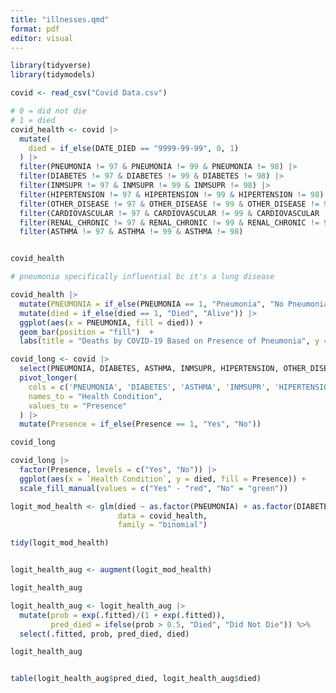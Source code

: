 ```yaml
---
title: "illnesses.qmd"
format: pdf
editor: visual
---
```


```r
library(tidyverse)
library(tidymodels)
```

```r
covid <- read_csv("Covid Data.csv")

```

```r
# 0 = did not die
# 1 = died
covid_health <- covid |>
  mutate(
    died = if_else(DATE_DIED == "9999-99-99", 0, 1)
  ) |>
  filter(PNEUMONIA != 97 & PNEUMONIA != 99 & PNEUMONIA != 98) |>
  filter(DIABETES != 97 & DIABETES != 99 & DIABETES != 98) |>
  filter(INMSUPR != 97 & INMSUPR != 99 & INMSUPR != 98) |>
  filter(HIPERTENSION != 97 & HIPERTENSION != 99 & HIPERTENSION != 98) |>
  filter(OTHER_DISEASE != 97 & OTHER_DISEASE != 99 & OTHER_DISEASE != 98) |>
  filter(CARDIOVASCULAR != 97 & CARDIOVASCULAR != 99 & CARDIOVASCULAR != 98) |>
  filter(RENAL_CHRONIC != 97 & RENAL_CHRONIC != 99 & RENAL_CHRONIC != 98) |>
  filter(ASTHMA != 97 & ASTHMA != 99 & ASTHMA != 98)


covid_health

```

```r
# pneumonia specifically influential bc it's a lung disease

covid_health |>
  mutate(PNEUMONIA = if_else(PNEUMONIA == 1, "Pneumonia", "No Pneumonia")) |>
  mutate(died = if_else(died == 1, "Died", "Alive")) |>
  ggplot(aes(x = PNEUMONIA, fill = died)) +
  geom_bar(position = "fill")  +
  labs(title = "Deaths by COVID-19 Based on Presence of Pneumonia", y = "Proportion of Patients that Died", x = "Presence of Pneumonia", fill = "Death from COVID-19")


```

```r
covid_long <- covid |>
  select(PNEUMONIA, DIABETES, ASTHMA, INMSUPR, HIPERTENSION, OTHER_DISEASE, CARDIOVASCULAR, RENAL_CHRONIC, died) |>
  pivot_longer(
    cols = c('PNEUMONIA', 'DIABETES', 'ASTHMA', 'INMSUPR', 'HIPERTENSION', 'OTHER_DISEASE', 'CARDIOVASCULAR', 'RENAL_CHRONIC'),
    names_to = "Health Condition",
    values_to = "Presence"
  ) |>
  mutate(Presence = if_else(Presence == 1, "Yes", "No"))

covid_long


```

```r
covid_long |>
  factor(Presence, levels = c("Yes", "No")) |>
  ggplot(aes(x = `Health Condition`, y = died, fill = Presence)) +
  scale_fill_manual(values = c("Yes" - "red", "No" = "green"))

```

```r

logit_mod_health <- glm(died ~ as.factor(PNEUMONIA) + as.factor(DIABETES) + as.factor(ASTHMA) + as.factor(INMSUPR) + as.factor(HIPERTENSION) + as.factor(CARDIOVASCULAR) + as.factor(RENAL_CHRONIC),
                        data = covid_health,
                        family = "binomial")

tidy(logit_mod_health)



```

```r
logit_health_aug <- augment(logit_mod_health)

logit_health_aug


```

```r
logit_health_aug <- logit_health_aug |>
  mutate(prob = exp(.fitted)/(1 + exp(.fitted)),
         pred_died = ifelse(prob > 0.5, "Died", "Did Not Die")) %>% 
  select(.fitted, prob, pred_died, died)

logit_health_aug



```

```r
table(logit_health_aug$pred_died, logit_health_aug$died)

```
